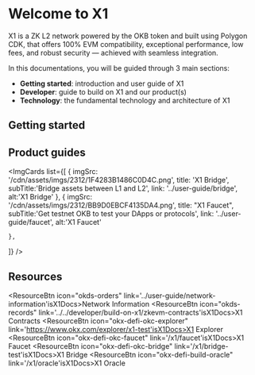 # Welcome to X1
X1 is a ZK L2 network powered by the OKB token and built using Polygon CDK, that offers 100% EVM compatibility, exceptional performance, low fees, and robust security — achieved with seamless integration. 

In this documentations, you will be guided through 3 main sections:
- **Getting started**: introduction and user guide of X1
- **Developer**: guide to build on X1 and our product(s)
- **Technology**: the fundamental technology and architecture of X1

## Getting started
<Card mainTitle="What is X1" subTitle='Explore how X1 scales Ethereum' link="./introduction"/>
<Card mainTitle="Build on X1" subTitle='Quickstart guide to start building on X1' link="../../developer/build-on-x1/quickstart"/>
<Card mainTitle="Deploy smart contract" subTitle='Guide to deploy smart contracts with Truffle, Hardhart and Foundry' link="../../developer/smart-contract/deploy-with-truffle"/>

## Product guides
<ImgCards
  list={[
    {
      imgSrc: '/cdn/assets/imgs/2312/1F4283B1486C0D4C.png',
      title: 'X1 Bridge',
      subTitle:'Bridge assets between L1 and L2',
      link: '../user-guide/bridge',
      alt:'X1 Bridge'
    },
    {
      imgSrc: '/cdn/assets/imgs/2312/BB9D0EBCF4135DA4.png',
      title: "X1 Faucet",
      subTitle:'Get testnet OKB to test your DApps or protocols',
      link: '../user-guide/faucet',
      alt:'X1 Faucet'

    },
]}
/>

## Resources
<ResourceBtn icon="okds-orders" link='../user-guide/network-information'isX1Docs>Network Information</ResourceBtn>
<ResourceBtn icon="okds-records" link='../../developer/build-on-x1/zkevm-contracts'isX1Docs>X1 Contracts</ResourceBtn>
<ResourceBtn icon="okx-defi-okc-explorer" link='https://www.okx.com/explorer/x1-test'isX1Docs>X1 Explorer</ResourceBtn>
<ResourceBtn icon="okx-defi-okc-faucet" link='/x1/faucet'isX1Docs>X1 Faucet</ResourceBtn>
<ResourceBtn icon="okx-defi-okc-bridge" link='/x1/bridge-test'isX1Docs>X1 Bridge</ResourceBtn>
<ResourceBtn icon="okx-defi-build-oracle" link='/x1/oracle'isX1Docs>X1 Oracle</ResourceBtn>